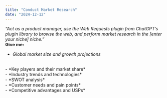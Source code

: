---
title: "Conduct Market Research"
date: "2024-12-12"
---
*“Act as a product manager, use the Web Requests plugin from ChatGPT’s plugin library to browse the web, and perform market research in the [enter your niche] niche.”*
<br />
**Give me:**
- *Global market size and growth projections*
<br />
- *Key players and their market share*
<br />
- *Industry trends and technologies*
<br />
- *SWOT analysis*
<br />
- *Customer needs and pain points*
<br />
- *Competitive advantages and USPs*
<br />